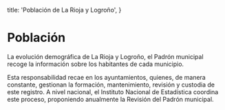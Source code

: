 
  title: 'Población de La Rioja y Logroño',
}

# Población

La evolución demográfica de La Rioja y Logroño, el Padrón municipal recoge la información sobre los habitantes de cada municipio. 

Esta responsabilidad recae en los ayuntamientos, quienes, de manera constante, gestionan la formación, mantenimiento, revisión y custodia de este registro. A nivel nacional, el Instituto Nacional de Estadística coordina este proceso, proponiendo anualmente la Revisión del Padrón municipal.

<PopulationPerYear originUrl="https://web.larioja.org/dato-abierto/datoabierto?n=opd-66" />
